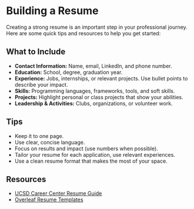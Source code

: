 # Building a Resume

Creating a strong resume is an important step in your professional journey. Here are some quick tips and resources to help you get started:

## What to Include

- **Contact Information:** Name, email, LinkedIn, and phone number.
- **Education:** School, degree, graduation year.
- **Experience:** Jobs, internships, or relevant projects. Use bullet points to describe your impact.
- **Skills:** Programming languages, frameworks, tools, and soft skills.
- **Projects:** Highlight personal or class projects that show your abilities.
- **Leadership & Activities:** Clubs, organizations, or volunteer work.

## Tips

- Keep it to one page.
- Use clear, concise language.
- Focus on results and impact (use numbers when possible).
- Tailor your resume for each application, use relevant experiences.
- Use a clean resume format that makes the most of your space.

## Resources

- [UCSD Career Center Resume Guide](https://career.ucsd.edu/undergrads/get-experience/resumes.html)
- [Overleaf Resume Templates](https://www.overleaf.com/gallery/tagged/cv)